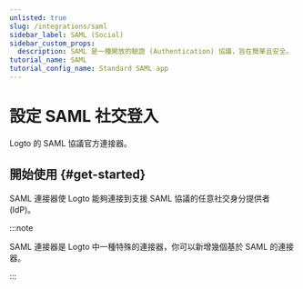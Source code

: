 ```yaml
---
unlisted: true
slug: /integrations/saml
sidebar_label: SAML (Social)
sidebar_custom_props:
  description: SAML 是一種開放的驗證 (Authentication) 協議，旨在簡單且安全。
tutorial_name: SAML
tutorial_config_name: Standard SAML app
---
```




# 設定 SAML 社交登入

Logto 的 SAML 協議官方連接器。

<GuideTip />

## 開始使用 \{#get-started}

SAML 連接器使 Logto 能夠連接到支援 SAML 協議的任意社交身分提供者 (IdP)。

:::note

SAML 連接器是 Logto 中一種特殊的連接器，你可以新增幾個基於 SAML 的連接器。

:::

<Integration />
